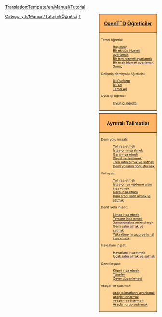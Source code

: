<noinclude>[[Translation:Template/en/Manual/Tutorial]]</noinclude><noinclude></noinclude>
<!--
NOTE:
Aqueducts should go under 'bridges' (with a link from building locks and canals), as aqueducts are in fact bridges but then for ships.

Possible future tutorials not already in list:
- [[Industrial Service]] / [[FIRS Walkthrough]]
- Multistations
--><div style="float:right; padding-left:12px; background:none;">
<div style="width:180px; border:1px solid #000000; background:#ffb466; padding:5px; -moz-border-radius-topleft:5px; -moz-border-radius-topright:5px; font-size: 12pt;">
<center><strong><font size="3">[[tr/Manual/Main Page|OpenTTD]] [[tr/Manual/Tutorial/Main Page|Öğreticiler]]</font></strong></center>
</div>
<div style="width:180px;  border:1px solid black; border-top-width: 0px; background:#ffd496; padding:5px; font-size: 8pt;">

Temel öğretici:
:[[tr/Manual/Tutorial/Main Page|Başlangıç]]
:[[tr/Manual/Tutorial/Otobüsler|Bir otobüs hizmeti ayarlamak]]
:[[tr/Manual/Tutorial/Trenler|Bir tren hizmeti ayarlamak]]
:[[tr/Manual/Tutorial/Uçaklar|Bir uçak hizmeti ayarlamak]]
:[[tr/Manual/Tutorial/Sonuç|Sonuç]]
Gelişmiş demiryolu öğreticisi:
:[[tr/Öğretici/İki Platform|İki Platform]]
:[[tr/Öğretici/İki Yol|İki Yol]]
:[[tr/Öğretici/Temel Ağ|Temel Ağ]]
Oyun içi öğretici:
:[[tr/Oyun içi öğretici|Oyun içi öğretici]]

</div>

<div style="width:180px; border:1px solid #000000; background:#ffb466; padding:5px; font-size: 12pt; margin-top: 10px;">
<center><strong><font size="3">Ayrıntılı Talimatlar</font></strong></center>
</div>
<div style="width:180px;  border:1px solid black; border-top-width: 0px; background:#ffd496; padding:5px; -moz-border-radius-bottomleft:5px; -moz-border-radius-bottomright:8px; font-size: 8pt;">
<span style="font-weight:bold;">

Demiryolu inşaatı:
:[[tr/Yol inşa etmek|Yol inşa etmek]]
:[[tr/Tren istasyonu inşa etmek|İstasyon inşa etmek]]
:[[tr/Garaj inşa etmek|Garaj inşa etmek]]
:[[tr/Sinyal yerleştirmek|Sinyal yerleştirmek]]
:[[tr/Tren satın almak|Tren satın almak ve satmak]]
:[[tr/Ray dönüştürmek|Demiryollarını dönüştürmek]]

Yol inşatı:
:[[tr/Yol inşa etmek|Yol inşa etmek]]
:[[tr/İstasyon ve yükleme alanı inşa etmek|İstasyon ve yükleme alanı inşa etmek]]
:[[tr/Yol garajı inşa etmek|Garaj inşa etmek]]
:[[tr/Kara araçları satın almak|Kara aracı satın almak ve satmak]]

Deniz yolu inşaatı:
:[[tr/Liman inşa etmek|Liman inşa etmek]]
:[[tr/Tersane inşa etmek|Tersane inşa etmek]]
:[[tr/Şamandıra inşa etmek|Şamandıraları yerleştirmek]]
:[[tr/Gemi almak|Gemi satın almak ve satmak]]
:[[tr/Kanal inşa etmek|Yükseltme havuzu ve kanal inşa etmek]]

Havaalanı inşaatı:
:[[tr/Havaalanı inşa etmek|Havaalanı inşa etmek]]
:[[tr/Uçak almak|Uçak satın almak ve satmak]]

Genel inşaat:
:[[tr/Köprü inşa etmek|Köprü inşa etmek]]
:[[tr/Tüneller|Tüneller]]
:[[tr/Çevre düzenlemesi|Çevre düzenlemesi]]

Araçlar ile çalışmak:
:[[tr/Manual/Talimatlar|Araç talimatlarını ayarlamak]]
:[[tr/Onarmak|Araçları onarmak]]
:[[tr/Araç değiştirmek|Araçları değiştirmek]]
:[[tr/Araç grupları|Araçları gruplandırmak]]

</span>
</div>
</div><includeonly>[[Category:tr/Manual/Tutorial/Öğretici]]</includeonly><noinclude>

[[Category:en/Manual/Base Set/Navigation|T]]
</noinclude>